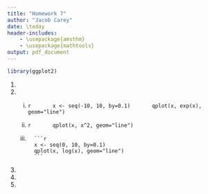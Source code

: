 ```yaml
---
title: "Homework 7"
author: "Jacob Carey"
date: \today
header-includes:
    - \usepackage{amsthm}
    - \usepackage{mathtools}
output: pdf_document
---
```


```r
library(ggplot2)
```

1.

2.
    (i)
        ```r
        x <- seq(-10, 10, by=0.1)
        qplot(x, exp(x), geom="line")
        ```

    (ii)
        ```r
        qplot(x, x^2, geom="line")
        ```

    (iii)
        ```r
        x <- seq(0, 10, by=0.1)
        qplot(x, log(x), geom="line")
        ```

3.

4.

5.

